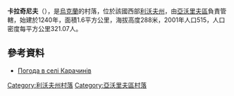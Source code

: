 {{coord|49|52|11|N|23|50|8|E|scale:100000|display=title}}

'''卡拉奇尼夫'''（{{lang-uk|Карачинів}}），是[[烏克蘭|烏克蘭]]的村落，位於該國西部[[利沃夫州|利沃夫州]]，由[[亞沃里夫區|亞沃里夫區]]負責管轄，始建於1240年，面積1.6平方公里，海拔高度288米，2001年人口515，人口密度每平方公里321.07人。

==參考資料==
* [http://weather.in.ua/ua/l'vovskaja/10145 Погода в селі Карачинів] {{Wayback|url=http://weather.in.ua/ua/l'vovskaja/10145 |date=20111221131017 }}

{{DEFAULTSORT:Карачинів}}
[[Category:利沃夫州村落|Category:利沃夫州村落]]
[[Category:亞沃里夫區村落|Category:亞沃里夫區村落]]


{{Lviv-geo-stub}}